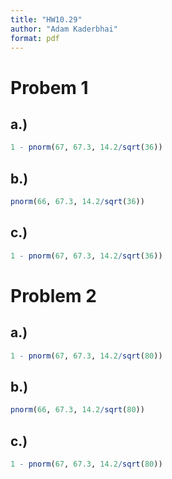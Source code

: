 ```yaml
---
title: "HW10.29"
author: "Adam Kaderbhai"
format: pdf
---
```


# Probem 1

## a.)
```r
1 - pnorm(67, 67.3, 14.2/sqrt(36))
```

## b.)
```r
pnorm(66, 67.3, 14.2/sqrt(36))
```

## c.)
```r
1 - pnorm(67, 67.3, 14.2/sqrt(36))
```

\newpage

# Problem 2

## a.)
```r
1 - pnorm(67, 67.3, 14.2/sqrt(80))
```

## b.)
```r
pnorm(66, 67.3, 14.2/sqrt(80))
```

## c.)
```r
1 - pnorm(67, 67.3, 14.2/sqrt(80))
```

